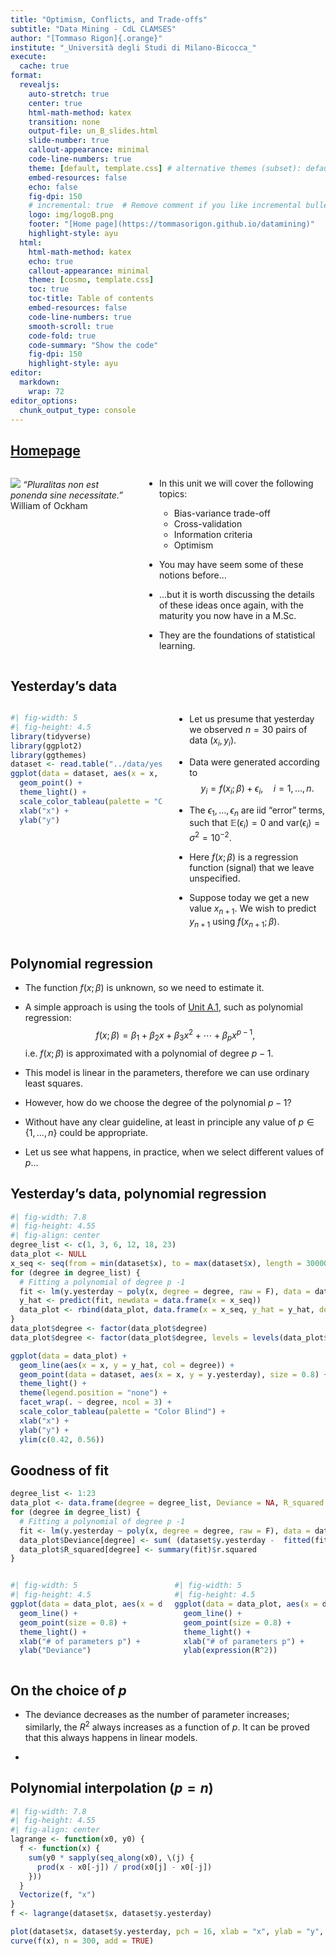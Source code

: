 ```yaml
---
title: "Optimism, Conflicts, and Trade-offs"
subtitle: "Data Mining - CdL CLAMSES"
author: "[Tommaso Rigon]{.orange}"
institute: "_Università degli Studi di Milano-Bicocca_"
execute:
  cache: true
format:
  revealjs:
    auto-stretch: true
    center: true
    html-math-method: katex
    transition: none
    output-file: un_B_slides.html
    slide-number: true
    callout-appearance: minimal
    code-line-numbers: true
    theme: [default, template.css] # alternative themes (subset): default, night, dark
    embed-resources: false
    echo: false
    fig-dpi: 150
    # incremental: true  # Remove comment if you like incremental bullet points
    logo: img/logoB.png
    footer: "[Home page](https://tommasorigon.github.io/datamining)"
    highlight-style: ayu
  html:
    html-math-method: katex
    echo: true
    callout-appearance: minimal
    theme: [cosmo, template.css]
    toc: true
    toc-title: Table of contents
    embed-resources: false
    code-line-numbers: true
    smooth-scroll: true
    code-fold: true
    code-summary: "Show the code"
    fig-dpi: 150
    highlight-style: ayu
editor: 
  markdown: 
    wrap: 72
editor_options: 
  chunk_output_type: console
---
```


## [Homepage](../index.html)

::: columns
::: {.column width="40%"}
![](img/razor.jpg) *"Pluralitas non est ponenda sine necessitate."* William of Ockham
:::

::: {.column width="60%"}
-   In this unit we will cover the following [topics]{.orange}:

    - Bias-variance trade-off
    - Cross-validation
    - Information criteria
    - Optimism

-   You may have seem some of these notions before... 
- ...but it is worth discussing the details of these ideas once again, with the maturity you now have in a M.Sc. 

- They are the [foundations]{.blue} of [statistical learning]{.orange}.
:::
:::

## Yesterday's data


:::columns

::: {.column width="50%"}
```r
#| fig-width: 5
#| fig-height: 4.5
library(tidyverse)
library(ggplot2)
library(ggthemes)
dataset <- read.table("../data/yesterday.txt", header = TRUE)
ggplot(data = dataset, aes(x = x, y = y.yesterday)) +
  geom_point() +
  theme_light() +
  scale_color_tableau(palette = "Color Blind") +
  xlab("x") +
  ylab("y")
```
:::
::: {.column width="50%"}
- Let us presume that [yesterday]{.orange} we observed $n = 30$ pairs of data $(x_i, y_i)$.

- Data were generated according to $$
    y_i = f(x_i; \beta) + \epsilon_i, \quad i=1,\dots,n.
    $$
- The $\epsilon_1,\dots,\epsilon_n$ are iid "[error]{.orange}" terms, such that $\mathbb{E}(\epsilon_i)=0$ and $\text{var}(\epsilon_i)=\sigma^2 = 10^{-2}$. 

- Here $f(x; \beta)$ is a regression function ([signal]{.blue}) that we leave unspecified.

- Suppose [today]{.orange} we get a new value $x_{n+1}$. We wish to [predict]{.blue} $y_{n+1}$ using $f(x_{n+1}; \beta)$.

:::
::: 

## Polynomial regression

::: incremental

- The function $f(x;\beta)$ is unknown, so we need to estimate it.

- A simple approach is using the tools of [Unit A.1](unit_A1_slides.html), such as [polynomial regression]{.orange}:
$$
f(x; \beta) = \beta_1 + \beta_2 x + \beta_3 x^2 + \cdots + \beta_p x^{p-1},
$$
i.e. $f(x; \beta)$ is [approximated]{.orange} with a polynomial of degree $p-1$.

- This model is linear in the parameters, therefore we can use ordinary least squares.

- However, how do we choose the [degree of the polynomial]{.blue} $p - 1$?

- Without have any clear guideline, at least in principle any value of $p \in \{1,\dots,n\}$ could be appropriate. 

- Let us see what happens, in practice, when we select different values of $p$...

:::

## Yesterday's data, polynomial regression

```r
#| fig-width: 7.8
#| fig-height: 4.55
#| fig-align: center
degree_list <- c(1, 3, 6, 12, 18, 23)
data_plot <- NULL
x_seq <- seq(from = min(dataset$x), to = max(dataset$x), length = 30000)
for (degree in degree_list) {
  # Fitting a polynomial of degree p -1
  fit <- lm(y.yesterday ~ poly(x, degree = degree, raw = F), data = dataset)
  y_hat <- predict(fit, newdata = data.frame(x = x_seq))
  data_plot <- rbind(data_plot, data.frame(x = x_seq, y_hat = y_hat, degree = paste("Degree of the polynomial:", degree)))
}
data_plot$degree <- factor(data_plot$degree)
data_plot$degree <- factor(data_plot$degree, levels = levels(data_plot$degree)[c(1, 5, 6, 2, 3, 4)])

ggplot(data = data_plot) +
  geom_line(aes(x = x, y = y_hat, col = degree)) +
  geom_point(data = dataset, aes(x = x, y = y.yesterday), size = 0.8) +
  theme_light() +
  theme(legend.position = "none") +
  facet_wrap(. ~ degree, ncol = 3) +
  scale_color_tableau(palette = "Color Blind") +
  xlab("x") +
  ylab("y") +
  ylim(c(0.42, 0.56))
```

## Goodness of fit

```r
degree_list <- 1:23
data_plot <- data.frame(degree = degree_list, Deviance = NA, R_squared = NA)
for (degree in degree_list) {
  # Fitting a polynomial of degree p -1
  fit <- lm(y.yesterday ~ poly(x, degree = degree, raw = F), data = dataset)
  data_plot$Deviance[degree] <- sum( (dataset$y.yesterday -  fitted(fit))^2)
  data_plot$R_squared[degree] <- summary(fit)$r.squared
}
```


:::columns

::: {.column width="50%"}
```r
#| fig-width: 5
#| fig-height: 4.5
ggplot(data = data_plot, aes(x = degree + 1, y = Deviance)) +
  geom_line() +
  geom_point(size = 0.8) +
  theme_light() +
  xlab("# of parameters p") +
  ylab("Deviance")
```
:::

::: {.column width="50%"}
```r
#| fig-width: 5
#| fig-height: 4.5
ggplot(data = data_plot, aes(x = degree + 1, y = R_squared)) +
  geom_line() +
  geom_point(size = 0.8) +
  theme_light() +
  xlab("# of parameters p") +
  ylab(expression(R^2))
```
:::

:::

## On the choice of $p$

- The [deviance]{.orange} decreases as the number of parameter increases; similarly, the [$R^2$]{.blue} always increases as a function of $p$. It can be [proved]{.orange} that this [always happens]{.orange} in linear models. 

- 

## Polynomial interpolation ($p = n$)

```r
#| fig-width: 7.8
#| fig-height: 4.55
#| fig-align: center
lagrange <- function(x0, y0) {
  f <- function(x) {
    sum(y0 * sapply(seq_along(x0), \(j) {
      prod(x - x0[-j]) / prod(x0[j] - x0[-j])
    }))
  }
  Vectorize(f, "x")
}
f <- lagrange(dataset$x, dataset$y.yesterday)

plot(dataset$x, dataset$y.yesterday, pch = 16, xlab = "x", ylab = "y", main = "Degree of the polynomial: n-1")
curve(f(x), n = 300, add = TRUE)
```
